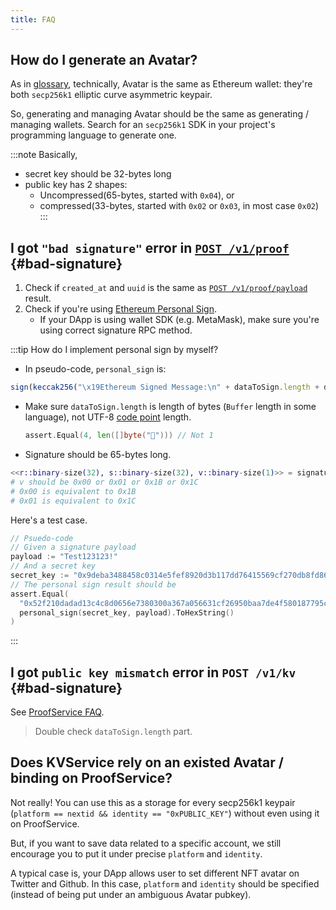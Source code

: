 ```yaml
---
title: FAQ
---
```



## How do I generate an Avatar?

As in [glossary](./glossary), technically, Avatar
is the same as Ethereum wallet: they're both `secp256k1` elliptic
curve asymmetric keypair.

So, generating and managing Avatar should be the same as generating /
managing wallets. Search for an `secp256k1` SDK in your project's
programming language to generate one.

:::note
Basically,

- secret key should be 32-bytes long
- public key has 2 shapes:
  - Uncompressed(65-bytes, started with `0x04`), or
  - compressed(33-bytes, started with `0x02` or `0x03`, in most case `0x02`)
:::

## I got `"bad signature"` error in [`POST /v1/proof`](../rest-api/proofservice-api#proof-add) {#bad-signature}

1. Check if `created_at` and `uuid` is the same as [`POST /v1/proof/payload`](../rest-api/proofservice-api#proof-payload) result.
2. Check if you're using [Ethereum Personal Sign](https://github.com/ChainSafe/web3.js/blob/1.x/docs/web3-eth-personal.rst#sign).
   - If your DApp is using wallet SDK (e.g. MetaMask), make sure
     you're using correct signature RPC method.

:::tip How do I implement personal sign by myself?
- In pseudo-code, `personal_sign` is:
```javascript
sign(keccak256("\x19Ethereum Signed Message:\n" + dataToSign.length + dataToSign)))
```
- Make sure `dataToSign.length` is length of bytes (`Buffer`
  length in some language), not UTF-8 [code
  point](https://en.wikipedia.org/wiki/Code_point) length.
  ```go
  assert.Equal(4, len([]byte("🐎"))) // Not 1
  ```
- Signature should be 65-bytes long.

```elixir
<<r::binary-size(32), s::binary-size(32), v::binary-size(1)>> = signature_binary
# v should be 0x00 or 0x01 or 0x1B or 0x1C
# 0x00 is equivalent to 0x1B
# 0x01 is equivalent to 0x1C
```

Here's a test case.

```go
// Psuedo-code
// Given a signature payload
payload := "Test123123!"
// And a secret key
secret_key := "0x9deba3488458c0314e5fef8920d3b117dd76415569cf270db8fd864896c02732"
// The personal sign result should be
assert.Equal(
  "0x52f210dadad13c4c8d0656e7380300a367a056631cf26950baa7de4f580187795c76b5fc94de5bd0b8af4d5df432687d900402cba86a12570af56be35ba8d56401",
  personal_sign(secret_key, payload).ToHexString()
)
```
:::

## I got `public key mismatch` error in `POST /v1/kv` {#bad-signature}

See [ProofService FAQ](#bad-signature).

> Double check `dataToSign.length` part.

## Does KVService rely on an existed Avatar / binding on ProofService?

Not really! You can use this as a storage for every secp256k1 keypair
(`platform == nextid && identity == "0xPUBLIC_KEY"`) without even
using it on ProofService.

But, if you want to save data related to a specific account, we still
encourage you to put it under precise `platform` and `identity`.

A typical case is, your DApp allows user to set different NFT avatar
on Twitter and Github. In this case, `platform` and `identity` should
be specified (instead of being put under an ambiguous Avatar pubkey).
